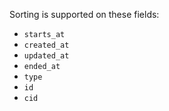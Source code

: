 Sorting is supported on these fields:

- `starts_at`
- `created_at`
- `updated_at`
- `ended_at`
- `type`
- `id`
- `cid`
